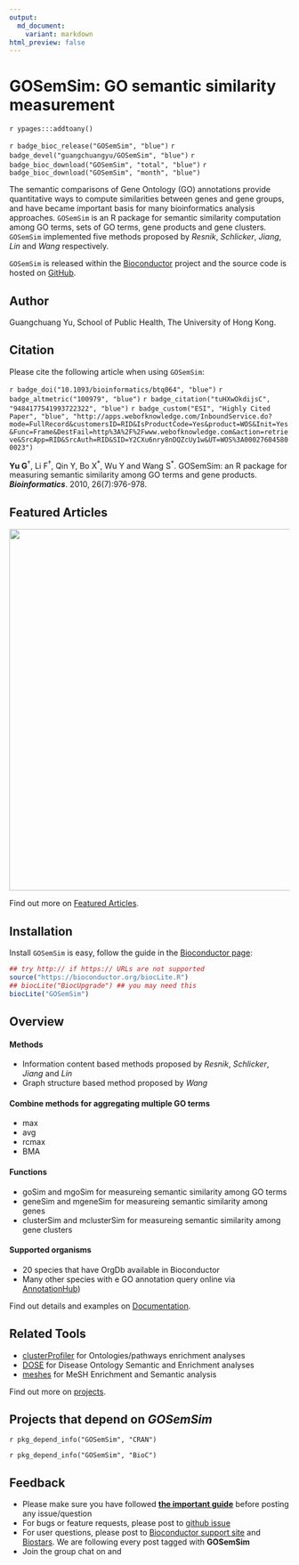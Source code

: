 ```yaml
---
output:
  md_document:
    variant: markdown
html_preview: false
---
```


# GOSemSim: GO semantic similarity measurement


`r ypages:::addtoany()`

<link rel="stylesheet" href="https://guangchuangyu.github.io/css/font-awesome.min.css">
<link rel="stylesheet" href="https://guangchuangyu.github.io/css/academicons.min.css">


`r badge_bioc_release("GOSemSim", "blue")`
`r badge_devel("guangchuangyu/GOSemSim", "blue")`
`r badge_bioc_download("GOSemSim", "total", "blue")`
`r badge_bioc_download("GOSemSim", "month", "blue")`

The semantic comparisons of Gene Ontology (GO) annotations provide quantitative ways to compute similarities between genes and gene groups, and have became important basis for many bioinformatics analysis approaches. `GOSemSim` is an R package for semantic similarity computation among GO terms, sets of GO terms, gene products and gene clusters. `GOSemSim` implemented five methods proposed by _Resnik_, _Schlicker_, _Jiang_, _Lin_ and _Wang_ respectively.


`GOSemSim` is released within the [Bioconductor](https://bioconductor.org/packages/GOSemSim) project and the source code is hosted on <a href="https://github.com/GuangchuangYu/GOSemSim"><i class="fa fa-github fa-lg"></i> GitHub</a>.

## <i class="fa fa-user"></i> Author

Guangchuang Yu, School of Public Health, The University of Hong Kong.

<a href="https://twitter.com/guangchuangyu"><i class="fa fa-twitter fa-3x"></i></a>
<a href="https://guangchuangyu.github.io/blog_images/biobabble.jpg"><i class="fa fa-wechat fa-3x"></i></a>
<a href="https://www.ncbi.nlm.nih.gov/pubmed/?term=Guangchuang+Yu[Author+-+Full]"><i class="ai ai-pubmed ai-3x"></i></a>
<a href="https://scholar.google.com.hk/citations?user=DO5oG40AAAAJ&hl=en"><i class="ai ai-google-scholar ai-3x"></i></a>
<a href="https://orcid.org/0000-0002-6485-8781"><i class="ai ai-orcid ai-3x"></i></a>
<a href="https://impactstory.org/u/0000-0002-6485-8781"><i class="ai ai-impactstory ai-3x"></i></a>


## <i class="fa fa-book"></i> Citation

Please cite the following article when using `GOSemSim`:

`r badge_doi("10.1093/bioinformatics/btq064", "blue")`
`r badge_altmetric("100979", "blue")`
`r badge_citation("tuHXwOkdijsC", "9484177541993722322", "blue")`
`r badge_custom("ESI", "Highly Cited Paper", "blue", "http://apps.webofknowledge.com/InboundService.do?mode=FullRecord&customersID=RID&IsProductCode=Yes&product=WOS&Init=Yes&Func=Frame&DestFail=http%3A%2F%2Fwww.webofknowledge.com&action=retrieve&SrcApp=RID&SrcAuth=RID&SID=Y2CXu6nry8nDQZcUy1w&UT=WOS%3A000276045800023")`


__Yu G__<sup>†</sup>, Li F<sup>†</sup>, Qin Y, Bo X<sup>\*</sup>, Wu Y and Wang S<sup>\*</sup>.
GOSemSim: an R package for measuring semantic similarity among GO terms and gene products.
__*Bioinformatics*__. 2010, 26(7):976-978.


## <i class="fa fa-pencil"></i> Featured Articles

<img src="https://guangchuangyu.github.io/featured_img/GOSemSim/2014PNAS.png" width="650">

<i class="fa fa-hand-o-right"></i> Find out more on <i class="fa fa-pencil"></i> [Featured Articles](https://guangchuangyu.github.io/GOSemSim/featuredArticles/).

## <i class="fa fa-download"></i> Installation

Install `GOSemSim` is easy, follow the guide in the [Bioconductor page](https://bioconductor.org/packages/GOSemSim/):

```r
## try http:// if https:// URLs are not supported
source("https://bioconductor.org/biocLite.R")
## biocLite("BiocUpgrade") ## you may need this
biocLite("GOSemSim")
```

## <i class="fa fa-cogs"></i> Overview

#### <i class="fa fa-angle-double-right"></i> Methods

+ Information content based methods proposed by _Resnik_, _Schlicker_, _Jiang_ and _Lin_
+ Graph structure based method proposed by _Wang_

#### <i class="fa fa-angle-double-right"></i> Combine methods for aggregating multiple GO terms

+ max
+ avg
+ rcmax
+ BMA

#### <i class="fa fa-angle-double-right"></i> Functions

+ goSim and mgoSim for measureing semantic similarity among GO terms
+ geneSim and mgeneSim for measureing semantic similarity among genes
+ clusterSim and mclusterSim for measureing semantic similarity among gene clusters

#### <i class="fa fa-angle-double-right"></i> Supported organisms

+ 20 species that have OrgDb available in Bioconductor
+ Many other species with e GO annotation query online via [AnnotationHub](https://bioconductor.org/packages/AnnotationHub/))

<i class="fa fa-hand-o-right"></i> Find out details and examples on <i class="fa fa-book"></i> [Documentation](https://guangchuangyu.github.io/GOSemSim/documentation/).

## <i class="fa fa-wrench"></i> Related Tools

<ul class="fa-ul">
	<li><i class="fa-li fa fa-angle-double-right"></i><a href="https://guangchuangyu.github.io/clusterProfiler">clusterProfiler</a> for Ontologies/pathways enrichment analyses</li>
	<li><i class="fa-li fa fa-angle-double-right"></i><a href="https://guangchuangyu.github.io/DOSE">DOSE</a> for Disease Ontology Semantic and Enrichment analyses</li>
	<li><i class="fa-li fa fa-angle-double-right"></i><a href="https://guangchuangyu.github.io/meshes">meshes</a> for MeSH Enrichment and Semantic analysis</li>
</ul>

<i class="fa fa-hand-o-right"></i> Find out more on [projects](https://guangchuangyu.github.io/#projects).

## <i class="fa fa-code-fork"></i> Projects that depend on _GOSemSim_

`r pkg_depend_info("GOSemSim", "CRAN")`

`r pkg_depend_info("GOSemSim", "BioC")`


## <i class="fa fa-comment"></i> Feedback
<ul class="fa-ul">
	<li><i class="fa-li fa fa-hand-o-right"></i> Please make sure you have followed <a href="https://guangchuangyu.github.io/2016/07/how-to-bug-author/"><strong>the important guide</strong></a> before posting any issue/question</li>
	<li><i class="fa-li fa fa-bug"></i> For bugs or feature requests, please post to <i class="fa fa-github-alt"></i> [github issue](https://github.com/GuangchuangYu/GOSemSim/issues)</li>
	<li><i class="fa-li fa fa-question"></i>  For user questions, please post to [Bioconductor support site](https://support.bioconductor.org/) and [Biostars](https://www.biostars.org/). We are following every post tagged with **GOSemSim**</li>
	<li><i class="fa-li fa fa-commenting"></i> Join the group chat on <a href="https://twitter.com/hashtag/GOSemSim"><i class="fa fa-twitter fa-lg"></i></a> and <a href="http://huati.weibo.com/k/GOSemSim"><i class="fa fa-weibo fa-lg"></i></a></li>
</ul>

